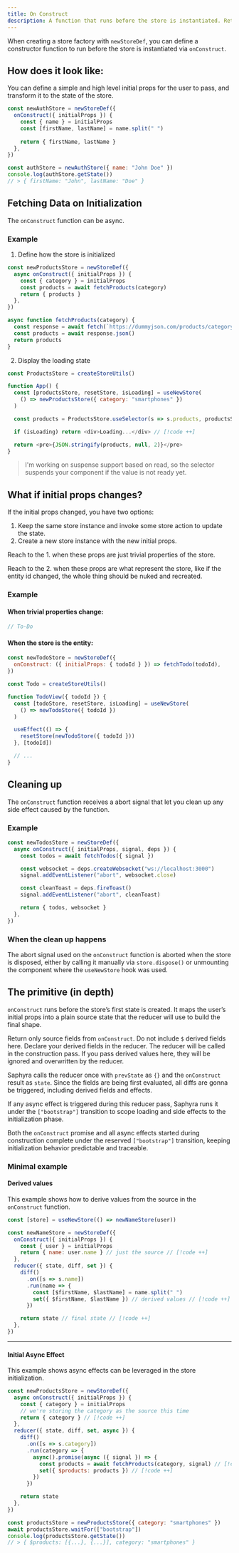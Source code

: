 ```yaml
---
title: On Construct
description: A function that runs before the store is instantiated. Returns the first state of the store.
---
```


When creating a store factory with `newStoreDef`, you can define a constructor function to run before the store is instantiated via `onConstruct`.

## How does it look like:
You can define a simple and high level initial props for the user to pass, and transform it to the state of the store.
```js
const newAuthStore = newStoreDef({
  onConstruct({ initialProps }) {
    const { name } = initialProps
    const [firstName, lastName] = name.split(" ")
    
    return { firstName, lastName }
  },
})

const authStore = newAuthStore({ name: "John Doe" })
console.log(authStore.getState())
// > { firstName: "John", lastName: "Doe" }
```

## Fetching Data on Initialization

The `onConstruct` function can be async.

### Example
1. Define how the store is initialized
```js
const newProductsStore = newStoreDef({
  async onConstruct({ initialProps }) {
    const { category } = initialProps
    const products = await fetchProducts(category)
    return { products }
  },
})

async function fetchProducts(category) {
  const response = await fetch(`https://dummyjson.com/products/category/${category}`)
  const products = await response.json()
  return products
}
```

2. Display the loading state

```js
const ProductsStore = createStoreUtils()

function App() {
  const [productsStore, resetStore, isLoading] = useNewStore(
    () => newProductsStore({ category: "smartphones" })
  )

  const products = ProductsStore.useSelector(s => s.products, productsStore)

  if (isLoading) return <div>Loading...</div> // [!code ++]

  return <pre>{JSON.stringify(products, null, 2)}</pre>
}
```

> I'm working on suspense support based on read, so the selector suspends your component if the value is not ready yet.

## What if initial props changes?
If the initial props changed, you have two options:
1. Keep the same store instance and invoke some store action to update the state.
2. Create a new store instance with the new initial props.

Reach to the 1. when these props are just trivial properties of the store.

Reach to the 2. when these props are what represent the store, like if the entity id changed, the whole thing should be nuked and recreated.

### Example
#### When trivial properties change:
```javascript
// To-Do
```

#### When the store is the entity:
```javascript
const newTodoStore = newStoreDef({
  onConstruct: ({ initialProps: { todoId } }) => fetchTodo(todoId),
})

const Todo = createStoreUtils()

function TodoView({ todoId }) {
  const [todoStore, resetStore, isLoading] = useNewStore(
    () => newTodoStore({ todoId })
  )

  useEffect(() => {
    resetStore(newTodoStore({ todoId }))
  }, [todoId])

  // ...
}

```


## Cleaning up
The `onConstruct` function receives a abort signal that let you clean up any side effect caused by the function.

### Example
```js
const newTodosStore = newStoreDef({
  async onConstruct({ initialProps, signal, deps }) {
    const todos = await fetchTodos({ signal })

    const websocket = deps.createWebsocket("ws://localhost:3000")
    signal.addEventListener("abort", websocket.close)

    const cleanToast = deps.fireToast()
    signal.addEventListener("abort", cleanToast)

    return { todos, websocket }
  },
})
```
### When the clean up happens
The abort signal used on the `onConstruct` function is aborted when the store is disposed, either by calling it manually via `store.dispose()` or unmounting the component where the `useNewStore` hook was used.


## The primitive (in depth)
`onConstruct` runs before the store’s first state is created. It maps the user’s initial props into a plain source state that the reducer will use to build the final shape.

Return only source fields from `onConstruct`. Do not include `$` derived fields here. Declare your derived fields in the reducer. The reducer will be called in the construction pass. If you pass derived values here, they will be ignored and overwritten by the reducer.

Saphyra calls the reducer once with `prevState` as `{}` and the `onConstruct` result as `state`. Since the fields are being first evaluated, all diffs are gonna be triggered, including derived fields and effects.


If any async effect is triggered during this reducer pass, Saphyra runs it under the `["bootstrap"]` transition to scope loading and side effects to the initialization phase.

Both the `onConstruct` promise and all async effects started during construction complete under the reserved `["bootstrap"]` transition, keeping initialization behavior predictable and traceable.

### Minimal example
#### Derived values
This example shows how to derive values from the source in the `onConstruct` function.
```js
const [store] = useNewStore(() => newNameStore(user))

const newNameStore = newStoreDef({
  onConstruct({ initialProps }) {
    const { user } = initialProps
    return { name: user.name } // just the source // [!code ++]
  },
  reducer({ state, diff, set }) {
    diff()
      .on([s => s.name])
      .run(name => {
        const [$firstName, $lastName] = name.split(" ")
        set({ $firstName, $lastName }) // derived values // [!code ++]
      })

    return state // final state // [!code ++] 
  },
})
```
---

#### Initial Async Effect
This example shows async effects can be leveraged in the store initialization.
```js
const newProductsStore = newStoreDef({
  async onConstruct({ initialProps }) {
    const { category } = initialProps
    // we're storing the category as the source this time
    return { category } // [!code ++]
  },
  reducer({ state, diff, set, async }) {
    diff()
      .on([s => s.category])
      .run(category => {
        async().promise(async ({ signal }) => {
          const products = await fetchProducts(category, signal) // [!code ++]
          set({ $products: products }) // [!code ++]
        })
      })

    return state
  },
})

const productsStore = newProductsStore({ category: "smartphones" })
await productsStore.waitFor(["bootstrap"])
console.log(productsStore.getState()) 
// > { $products: [{...}, {...}], category: "smartphones" }
```
